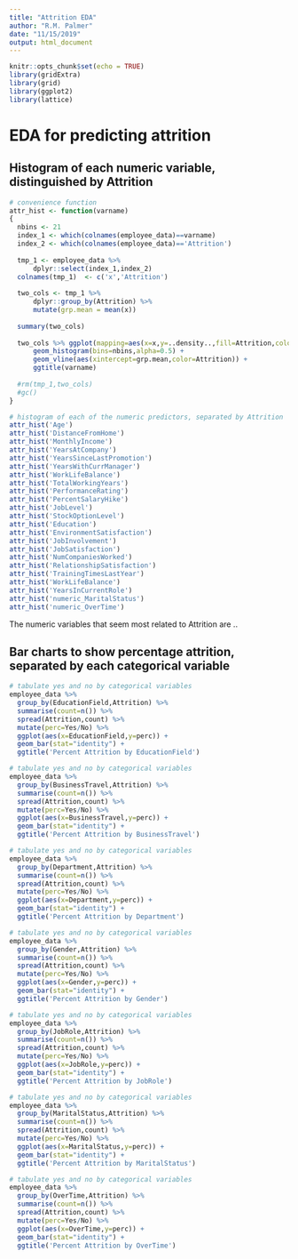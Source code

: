 ```yaml
---
title: "Attrition EDA"
author: "R.M. Palmer"
date: "11/15/2019"
output: html_document
---
```


```r
knitr::opts_chunk$set(echo = TRUE)
library(gridExtra)
library(grid)
library(ggplot2)
library(lattice)
```

# EDA for predicting attrition

## Histogram of each numeric variable, distinguished by Attrition

```r
# convenience function
attr_hist <- function(varname)
{
  nbins <- 21
  index_1 <- which(colnames(employee_data)==varname)
  index_2 <- which(colnames(employee_data)=='Attrition')
  
  tmp_1 <- employee_data %>%
      dplyr::select(index_1,index_2)
  colnames(tmp_1)  <- c('x','Attrition')
    
  two_cols <- tmp_1 %>%
      dplyr::group_by(Attrition) %>%
      mutate(grp.mean = mean(x))
  
  summary(two_cols)
  
  two_cols %>% ggplot(mapping=aes(x=x,y=..density..,fill=Attrition,color=Attrition)) +
      geom_histogram(bins=nbins,alpha=0.5) +
      geom_vline(aes(xintercept=grp.mean,color=Attrition)) + 
      ggtitle(varname) 
  
  #rm(tmp_1,two_cols)
  #gc()
}

```

```r
# histogram of each of the numeric predictors, separated by Attrition
attr_hist('Age')
attr_hist('DistanceFromHome')
attr_hist('MonthlyIncome')
attr_hist('YearsAtCompany')
attr_hist('YearsSinceLastPromotion')
attr_hist('YearsWithCurrManager')
attr_hist('WorkLifeBalance')
attr_hist('TotalWorkingYears')
attr_hist('PerformanceRating')
attr_hist('PercentSalaryHike')
attr_hist('JobLevel')
attr_hist('StockOptionLevel')
attr_hist('Education')
attr_hist('EnvironmentSatisfaction')
attr_hist('JobInvolvement')
attr_hist('JobSatisfaction')
attr_hist('NumCompaniesWorked')
attr_hist('RelationshipSatisfaction')
attr_hist('TrainingTimesLastYear')
attr_hist('WorkLifeBalance')
attr_hist('YearsInCurrentRole')
attr_hist('numeric_MaritalStatus')
attr_hist('numeric_OverTime')

```
The numeric variables that seem most related to Attrition are ..


## Bar charts to show percentage attrition, separated by each categorical variable

```r
# tabulate yes and no by categorical variables
employee_data %>%
  group_by(EducationField,Attrition) %>%
  summarise(count=n()) %>%
  spread(Attrition,count) %>% 
  mutate(perc=Yes/No) %>% 
  ggplot(aes(x=EducationField,y=perc)) + 
  geom_bar(stat="identity") +
  ggtitle('Percent Attrition by EducationField')
```

```r
# tabulate yes and no by categorical variables
employee_data %>%
  group_by(BusinessTravel,Attrition) %>%
  summarise(count=n()) %>%
  spread(Attrition,count) %>% 
  mutate(perc=Yes/No) %>% 
  ggplot(aes(x=BusinessTravel,y=perc)) + 
  geom_bar(stat="identity") +
  ggtitle('Percent Attrition by BusinessTravel')
```

```r
# tabulate yes and no by categorical variables
employee_data %>%
  group_by(Department,Attrition) %>%
  summarise(count=n()) %>%
  spread(Attrition,count) %>% 
  mutate(perc=Yes/No) %>% 
  ggplot(aes(x=Department,y=perc)) + 
  geom_bar(stat="identity") +
  ggtitle('Percent Attrition by Department')
```

```r
# tabulate yes and no by categorical variables
employee_data %>%
  group_by(Gender,Attrition) %>%
  summarise(count=n()) %>%
  spread(Attrition,count) %>% 
  mutate(perc=Yes/No) %>% 
  ggplot(aes(x=Gender,y=perc)) + 
  geom_bar(stat="identity") +
  ggtitle('Percent Attrition by Gender')
```

```r
# tabulate yes and no by categorical variables
employee_data %>%
  group_by(JobRole,Attrition) %>%
  summarise(count=n()) %>%
  spread(Attrition,count) %>% 
  mutate(perc=Yes/No) %>% 
  ggplot(aes(x=JobRole,y=perc)) + 
  geom_bar(stat="identity") +
  ggtitle('Percent Attrition by JobRole')
```

```r
# tabulate yes and no by categorical variables
employee_data %>%
  group_by(MaritalStatus,Attrition) %>%
  summarise(count=n()) %>%
  spread(Attrition,count) %>% 
  mutate(perc=Yes/No) %>% 
  ggplot(aes(x=MaritalStatus,y=perc)) + 
  geom_bar(stat="identity") +
  ggtitle('Percent Attrition by MaritalStatus')
```

```r
# tabulate yes and no by categorical variables
employee_data %>%
  group_by(OverTime,Attrition) %>%
  summarise(count=n()) %>%
  spread(Attrition,count) %>% 
  mutate(perc=Yes/No) %>% 
  ggplot(aes(x=OverTime,y=perc)) + 
  geom_bar(stat="identity") +
  ggtitle('Percent Attrition by OverTime')
```

